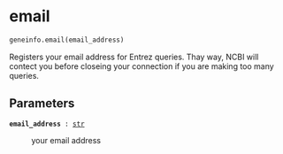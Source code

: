 # email { #geneinfo.email }

```python
geneinfo.email(email_address)
```

Registers your email address for Entrez queries. Thay way, NCBI will contect you
before closeing your connection if you are making too many queries.

## Parameters {.doc-section .doc-section-parameters}

<code>[**email_address**]{.parameter-name} [:]{.parameter-annotation-sep} [[str](`str`)]{.parameter-annotation}</code>

:   your email address